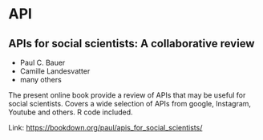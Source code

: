 # API

## APIs for social scientists: A collaborative review

- Paul C. Bauer
- Camille Landesvatter
- many others

The present online book provide a review of APIs that may be useful for social scientists. Covers a wide selection of APIs from google, Instagram, Youtube and others.  R code included.

Link: [https://bookdown.org/paul/apis_for_social_scientists/](https://bookdown.org/paul/apis_for_social_scientists/)


